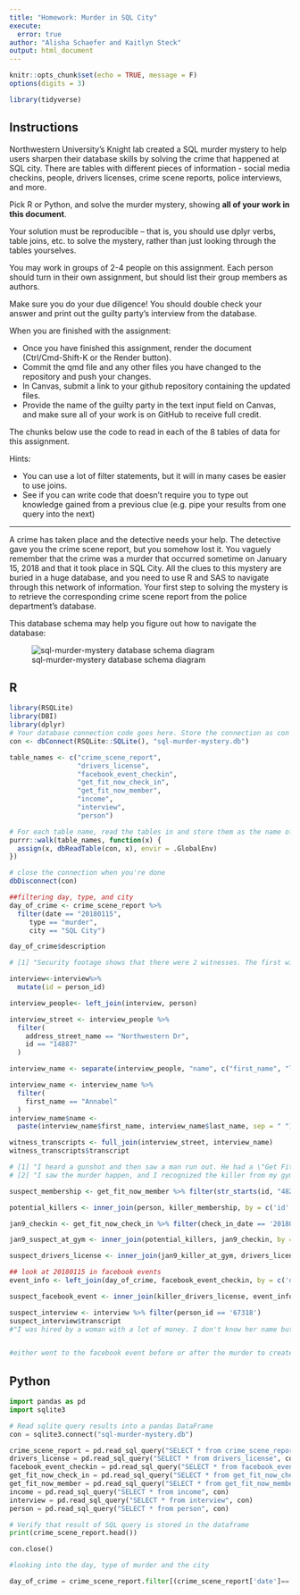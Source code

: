 ```yaml
---
title: "Homework: Murder in SQL City"
execute:
  error: true
author: "Alisha Schaefer and Kaitlyn Steck"
output: html_document
---
```


```r
knitr::opts_chunk$set(echo = TRUE, message = F)
options(digits = 3)

library(tidyverse)
```

## Instructions
Northwestern University's Knight lab created a SQL murder mystery to help users sharpen their database skills by solving the crime that happened at SQL city. There are tables with different pieces of information - social media checkins, people, drivers licenses, crime scene reports, police interviews, and more. 

Pick R or Python, and solve the murder mystery, showing **all of your work in this document**. 

Your solution must be reproducible -- that is, you should use dplyr verbs, table joins, etc. to solve the mystery, rather than just looking through the tables yourselves.

You may work in groups of 2-4 people on this assignment. Each person should turn in their own assignment, but should list their group members as authors.

Make sure you do your due diligence! You should double check your answer and print out the guilty party's interview from the database.

When you are finished with the assignment: 

- Once you have finished this assignment, render the document (Ctrl/Cmd-Shift-K or the Render button). 
- Commit the qmd file and any other files you have changed to the repository and push your changes.
- In Canvas, submit a link to your github repository containing the updated files.
- Provide the name of the guilty party in the text input field on Canvas, and make sure all of your work is on GitHub to receive full credit.

The chunks below use the code to read in each of the 8 tables of data for this assignment.

Hints:

- You can use a lot of filter statements, but it will in many cases be easier to use joins. 
- See if you can write code that doesn't require you to type out knowledge gained from a previous clue (e.g. pipe your results from one query into the next)


***

A crime has taken place and the detective needs your help. The detective gave you the crime scene report, but you somehow lost it. You vaguely remember that the crime was a murder that occurred sometime on January 15, 2018 and that it took place in SQL City. All the clues to this mystery are buried in a huge database, and you need to use R and SAS to navigate through this network of information. Your first step to solving the mystery is to retrieve the corresponding crime scene report from the police department's database. 

This database schema may help you figure out how to navigate the database:

![sql-murder-mystery database schema diagram](https://github.com/NUKnightLab/sql-mysteries/blob/master/schema.png?raw=true)

## R
```r
library(RSQLite)
library(DBI)
library(dplyr)
# Your database connection code goes here. Store the connection as con 
con <- dbConnect(RSQLite::SQLite(), "sql-murder-mystery.db")

table_names <- c("crime_scene_report", 
                 "drivers_license", 
                 "facebook_event_checkin",
                 "get_fit_now_check_in", 
                 "get_fit_now_member", 
                 "income", 
                 "interview",
                 "person")

# For each table name, read the tables in and store them as the name of the table
purrr::walk(table_names, function(x) {
  assign(x, dbReadTable(con, x), envir = .GlobalEnv)
})

# close the connection when you're done
dbDisconnect(con)

##filtering day, type, and city
day_of_crime <- crime_scene_report %>%
  filter(date == "20180115",
     type == "murder",
     city == "SQL City")

day_of_crime$description

# [1] "Security footage shows that there were 2 witnesses. The first witness lives at the last house on \"Northwestern Dr\". The second witness, named Annabel, lives somewhere on \"Franklin Ave\"."

interview<-interview%>%
  mutate(id = person_id)

interview_people<- left_join(interview, person)

interview_street <- interview_people %>%
  filter(
    address_street_name == "Northwestern Dr",
    id == "14887"
  )

interview_name <- separate(interview_people, "name", c("first_name", "last_name"), sep = " ")

interview_name <- interview_name %>%
  filter(
    first_name == "Annabel" 
  )
interview_name$name <-
  paste(interview_name$first_name, interview_name$last_name, sep = " ")

witness_transcripts <- full_join(interview_street, interview_name)
witness_transcripts$transcript

# [1] "I heard a gunshot and then saw a man run out. He had a \"Get Fit Now Gym\" bag. The membership number on the bag started with \"48Z\". Only gold members have those bags. The man got into a car with a plate that included \"H42W\"."
# [2] "I saw the murder happen, and I recognized the killer from my gym when I was working out last week on January the 9th."

suspect_membership <- get_fit_now_member %>% filter(str_starts(id, "48Z"))

potential_killers <- inner_join(person, killer_membership, by = c('id' = 'person_id'))

jan9_checkin <- get_fit_now_check_in %>% filter(check_in_date == '20180109')

jan9_suspect_at_gym <- inner_join(potential_killers, jan9_checkin, by = c('id.y' = 'membership_id')) #there are duplicates we can probably do this better in class

suspect_drivers_license <- inner_join(jan9_killer_at_gym, drivers_license, by = c('license_id' = 'id')) #we can also do this a lot better in class I was just nosey

## look at 20180115 in facebook events
event_info <- left_join(day_of_crime, facebook_event_checkin, by = c('date' = 'date'))

suspect_facebook_event <- inner_join(killer_drivers_license, event_info, by = c('id' = 'person_id'))

suspect_interview <- interview %>% filter(person_id == '67318')
suspect_interview$transcript
#"I was hired by a woman with a lot of money. I don't know her name but I know she's around 5'5\" (65\") or 5'7\" (67\"). She has red hair and she drives a Tesla Model S. I know that she attended the SQL Symphony Concert 3 times in December 2017.\n"


#either went to the facebook event before or after the murder to create an alibi

```



## Python

```python
import pandas as pd
import sqlite3

# Read sqlite query results into a pandas DataFrame
con = sqlite3.connect("sql-murder-mystery.db")

crime_scene_report = pd.read_sql_query("SELECT * from crime_scene_report", con)
drivers_license = pd.read_sql_query("SELECT * from drivers_license", con)
facebook_event_checkin = pd.read_sql_query("SELECT * from facebook_event_checkin", con)
get_fit_now_check_in = pd.read_sql_query("SELECT * from get_fit_now_check_in", con)
get_fit_now_member = pd.read_sql_query("SELECT * from get_fit_now_member", con)
income = pd.read_sql_query("SELECT * from income", con)
interview = pd.read_sql_query("SELECT * from interview", con)
person = pd.read_sql_query("SELECT * from person", con)

# Verify that result of SQL query is stored in the dataframe
print(crime_scene_report.head())

con.close()

#looking into the day, type of murder and the city 

day_of_crime = crime_scene_report.filter[(crime_scene_report['date']=='20180115'), ]

```
